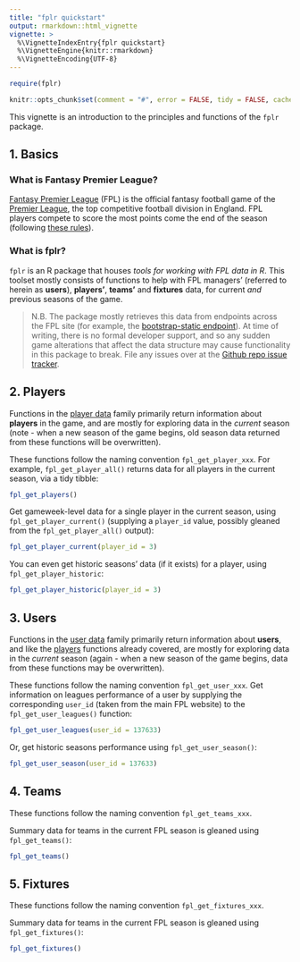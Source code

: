 ```yaml
---
title: "fplr quickstart"
output: rmarkdown::html_vignette
vignette: >
  %\VignetteIndexEntry{fplr quickstart}
  %\VignetteEngine{knitr::rmarkdown}
  %\VignetteEncoding{UTF-8}
---
```


```r
require(fplr)

knitr::opts_chunk$set(comment = "#", error = FALSE, tidy = FALSE, cache = FALSE, collapse = TRUE)
```

This vignette is an introduction to the principles and functions of the `fplr` package.

## 1. Basics {#basics-1}

### What is Fantasy Premier League?

[Fantasy Premier League](https://fantasy.premierleague.com) (FPL) is the official fantasy football game of the [Premier League](https://www.premierleague.com/), the top competitive football division in England. FPL players compete to score the most points come the end of the season (following [these rules](https://fantasy.premierleague.com/a/help)).

### What is fplr?

`fplr` is an R package that houses *tools for working with FPL data in R*. This toolset mostly consists of functions to help with FPL managers' (referred to herein as **users**), **players'**, **teams'** and **fixtures** data, for current *and* previous seasons of the game. 

> N.B. The package mostly retrieves this data from endpoints across the FPL site (for example, the [bootstrap-static endpoint](https://fantasy.premierleague.com/drf/bootstrap-static)). At time of writing, there is no formal developer support, and so any sudden game alterations that affect the data structure may cause functionality in this package to break. File any issues over at the [Github repo issue tracker](https://github.com/ewenme/fplR/issues).

## 2. Players {#player-2}

Functions in the [player data](#player-2) family primarily return information about **players** in the game, and are mostly for exploring data in the *current* season (note - when a new season of the game begins, old season data returned from these functions will be overwritten). 

These functions follow the naming convention `fpl_get_player_xxx`. For example, `fpl_get_player_all()` returns data for all players in the current season, via a tidy tibble:

```r
fpl_get_players()
```

Get gameweek-level data for a single player in the current season, using `fpl_get_player_current()` (supplying a `player_id` value, possibly gleaned from the `fpl_get_player_all()` output):

```r
fpl_get_player_current(player_id = 3)
```

You can even get historic seasons' data (if it exists) for a player, using `fpl_get_player_historic`:

```r
fpl_get_player_historic(player_id = 3)
```

## 3. Users {#user-3}

Functions in the [user data](#user-3) family primarily return information about **users**, and like the [players](#player-2) functions already covered, are mostly for exploring data in the *current* season (again - when a new season of the game begins, data from these functions may be overwritten).

These functions follow the naming convention `fpl_get_user_xxx`. Get information on leagues performance of a user by supplying the corresponding `user_id` (taken from the main FPL website) to the `fpl_get_user_leagues()` function:

```r
fpl_get_user_leagues(user_id = 137633)
```

Or, get historic seasons performance using `fpl_get_user_season()`:

```r
fpl_get_user_season(user_id = 137633)
```

## 4. Teams {#team-4}

These functions follow the naming convention `fpl_get_teams_xxx`. 

Summary data for teams in the current FPL season is gleaned using `fpl_get_teams()`:

```r
fpl_get_teams()
```

## 5. Fixtures {#fixture-5}

These functions follow the naming convention `fpl_get_fixtures_xxx`. 

Summary data for teams in the current FPL season is gleaned using `fpl_get_fixtures()`:

```r
fpl_get_fixtures()
```
